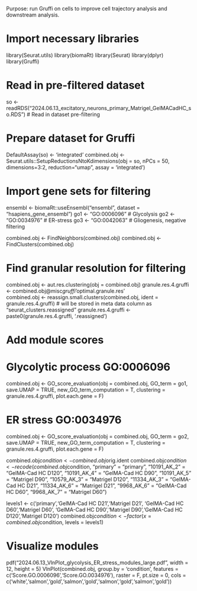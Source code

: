 Purpose: run Gruffi on cells to improve cell trajectory analysis and downstream analysis.

# Import necessary libraries
library(Seurat.utils)
library(biomaRt)
library(Seurat)
library(dplyr)
library(Gruffi)

# Read in pre-filtered dataset
so <- readRDS("2024.06.13_excitatory_neurons_primary_Matrigel_GelMACadHC_so.RDS") # Read in dataset pre-filtering

# Prepare dataset for Gruffi
DefaultAssay(so) <- 'integrated'
combined.obj <- Seurat.utils::SetupReductionsNtoKdimensions(obj = so, nPCs = 50, dimensions=3:2, reduction="umap", assay = 'integrated')

# Import gene sets for filtering
ensembl <- biomaRt::useEnsembl("ensembl", dataset = "hsapiens_gene_ensembl")
go1 <- "GO:0006096" # Glycolysis
go2 <- "GO:0034976" # ER-stress
go3 <- "GO:0042063" # Gliogenesis, negative filtering

combined.obj <- FindNeighbors(combined.obj)
combined.obj <- FindClusters(combined.obj)

# Find granular resolution for filtering
combined.obj <- aut.res.clustering(obj = combined.obj)
granule.res.4.gruffi <- combined.obj@misc$gruffi$'optimal.granule.res'	
combined.obj <- reassign.small.clusters(combined.obj, ident = granule.res.4.gruffi) # will be stored in meta data column as "seurat_clusters.reassigned"
granule.res.4.gruffi <- paste0(granule.res.4.gruffi, '.reassigned')

# Add module scores
# Glycolytic process	GO:0006096
combined.obj <- GO_score_evaluation(obj = combined.obj, GO_term = go1, save.UMAP = TRUE, new_GO_term_computation = T, clustering = granule.res.4.gruffi, plot.each.gene = F)

# ER stress 	GO:0034976
combined.obj <- GO_score_evaluation(obj = combined.obj, GO_term = go2, save.UMAP = TRUE, new_GO_term_computation = T, clustering = granule.res.4.gruffi, plot.each.gene = F)

combined.obj$condition <- combined.obj$orig.ident
combined.obj$condition <- recode(combined.obj$condition,
                                 "primary" = "primary",
                                 "10191_AK_2" = "GelMA-Cad HC D120",
                                 "10191_AK_4" = "GelMA-Cad HC D90",
                                 "10191_AK_5" = "Matrigel D90",
                                 "10579_AK_3" = "Matrigel D120",
                                 "11334_AK_3" = "GelMA-Cad HC D21",
                                 "11334_AK_6" = "Matrigel D21",
                                 "9968_AK_6" = "GelMA-Cad HC D60",
                                 "9968_AK_7" = "Matrigel D60")

levels1 <- c('primary','GelMA-Cad HC D21','Matrigel D21',  'GelMA-Cad HC D60','Matrigel D60', 'GelMA-Cad HC D90','Matrigel D90','GelMA-Cad HC D120','Matrigel D120')
combined.obj$condition <- factor(x = combined.obj$condition, levels = levels1)

# Visualize modules
pdf("2024.06.13_VlnPlot_glycolysis_ER_stress_modules_large.pdf", width = 12, height = 5)
VlnPlot(combined.obj, group.by = 'condition', features = c('Score.GO.0006096','Score.GO.0034976'), raster = F, pt.size = 0, cols = c('white','salmon','gold','salmon','gold','salmon','gold','salmon','gold'))
